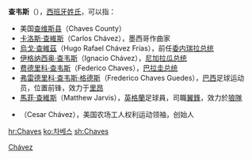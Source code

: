 '''查韦斯'''（{{lang-es|Chávez}}），[[西班牙|西班牙]][[姓氏|姓氏]]，可以指：

* 美国[[查维斯县|查维斯县]]（Chaves County）
* [[卡洛斯·查維斯|卡洛斯·查維斯]]（Carlos Chávez），墨西哥作曲家
* [[烏戈·查維茲|烏戈·查維茲]]（Hugo Rafael Chávez Frías），前任[[委内瑞拉总统|委内瑞拉总统]]
* [[伊格纳西奥·查韦斯|伊格纳西奥·查韦斯]]（Ignacio Chávez），[[尼加拉瓜总统列表|尼加拉瓜总统]]
* [[费德里科·查韦斯|费德里科·查韦斯]]（Federico Chaves），[[巴拉圭总统|巴拉圭总统]]
* [[弗雷德里科·查韦斯·格德斯|弗雷德里科·查韦斯·格德斯]]（Frederico Chaves Guedes），[[巴西|巴西]]足球运动员，位置前锋，效力于[[里昂足球俱乐部|里昂]]
* [[馬菲·查維斯|馬菲·查維斯]]（Matthew Jarvis），[[英格蘭|英格蘭]]足球員，司職[[中場|翼鋒]]，效力於[[狼隊足球會|狼隊]]
* {{tsl|en|Cesar Chavez|Cesar Chavez|塞萨尔·查维斯}} （Cesar Chávez），美国农场工人权利运动领袖，{{tsl|en|United Farm Workers|United Farm Workers|美国农业工人联合会}}创始人

{{Disambig|Cat=三字人名譯名消歧義|Chávez}}

[[Category:西班牙語姓氏|Chávez]]

[[hr:Chaves|hr:Chaves]]
[[ko:차베스|ko:차베스]]
[[sh:Chaves|sh:Chaves]]